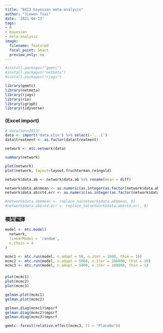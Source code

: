 ```yaml
---
title: "0413 bayesien meta-analysis"
author: "Jiewen Tsai"
date: '2021-04-13'
tags:
- R
- bayesien
- meta-analysis
image:
  filename: featured
  focal_point: Smart
  preview_only: no
---
```


```r
#install.packages("gemtc")
#install.packages("netmeta")
#install.packages("rjags")

library(gemtc)
library(netmeta)
library(rjags)
library(rio)
library(igraph)
library(tidyverse)
```

### (Excel import)

```r
# data(Senn2013)
data <- import('data.xlsx') %>% select(-`...1`)
data$treatment <- as.factor(data$treatment)
```

```r
network <- mtc.network(data)

summary(network)

plot(network)
plot(network, layout=layout.fruchterman.reingold)
```
```r
network$data.ab <- network$data.ab %>% rename(mean = diff)

network$data.ab$mean <- as.numeric(as.integer(as.factor(network$data.ab$mean)))
network$data.ab$std.err <- as.numeric(as.integer(as.factor(network$data.ab$std.err)))

#network$data.ab$mean <- replace_na(network$data.ab$mean, 0)
#network$data.ab$std.err <- replace_na(network$data.ab$std.err, 0)
```

### 模型編譯

```r
model <- mtc.model(
  network,
  linearModel = 'random',
  n.chain = 4
)
```

```r
mcmc1 <- mtc.run(model, n.adapt = 50, n.iter = 1000, thin = 10)
mcmc2 <- mtc.run(model, n.adapt = 5000, n.iter = 100000, thin = 10)
mcmc3 <- mtc.run(model, n.adapt = 5000, n.iter = 100000, thin = 1)
```

### 

```r
plot(mcmc1)
plot(mcmc2)
plot(mcmc3)
```

```r
gelman.plot(mcmc1)
gelman.plot(mcmc2)
```


```r
gelman.diag(mcmc1)$mpsrf
gelman.diag(mcmc2)$mpsrf
gelman.diag(mcmc3)$mpsrf
```



```r
gemtc::forest(relative.effect(mcmc3, t1 = "Placebo"))
```